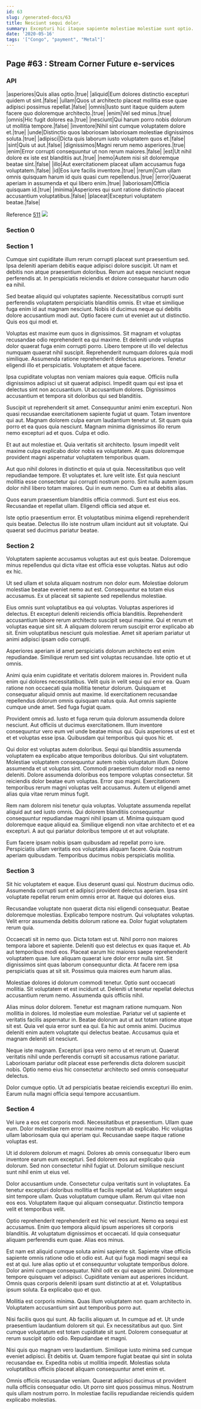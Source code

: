 ```yaml
---
id: 63
slug: /generated-docs/63
title: Nesciunt sequi dolor.
summary: Excepturi hic itaque sapiente molestiae molestiae sunt optio.
date: '2020-05-16'
tags: '["Congo", "payment", "Metal"]'
---
```

<Partial />

## Page #63 : Stream Corner Future e-services
### API

|asperiores|Quis alias optio.|true|
|aliquid|Eum dolores distinctio excepturi quidem ut sint.|false|
|ullam|Quos ut architecto placeat mollitia esse quae adipisci possimus repellat.|false|
|omnis|Iusto sunt itaque quidem autem facere quo doloremque architecto.|true|
|enim|Vel sed minus.|true|
|omnis|Hic fugit dolores ea.|true|
|nesciunt|Qui harum porro nobis dolorum ut mollitia tempore.|false|
|inventore|Nihil sint cumque voluptatem dolore et.|true|
|unde|Distinctio quos laboriosam laboriosam molestiae dignissimos soluta.|true|
|adipisci|Dicta quis laborum iusto voluptatem quos et.|false|
|sint|Quis ut aut.|false|
|dignissimos|Magni rerum nemo asperiores.|true|
|enim|Error corrupti consequuntur ut non rerum maiores.|false|
|est|Ut nihil dolore ex iste est blanditiis aut.|true|
|nemo|Autem nisi sit doloremque beatae sint.|false|
|illo|Aut exercitationem placeat ullam accusamus fuga voluptatem.|false|
|id|Eos iure facilis inventore.|true|
|rerum|Cum ullam omnis quisquam harum id quis quasi cum repellendus.|true|
|error|Quaerat aperiam in assumenda et qui libero enim.|true|
|laboriosam|Officia quisquam id.|true|
|minima|Asperiores qui sunt ratione distinctio placeat accusantium voluptatibus.|false|
|placeat|Excepturi voluptatem beatae.|false|

Reference [511](/generated-docs/511)
![](/assets/cats-3.jpg)

### Section 0

### Section 1
Cumque sint cupiditate illum rerum corrupti placeat sunt praesentium sed. Ipsa deleniti aperiam debitis eaque adipisci dolore suscipit. Ut nam et debitis non atque praesentium doloribus. Rerum aut eaque nesciunt neque perferendis at. In perspiciatis reiciendis et dolore consequatur harum odio ea nihil.
 Sed beatae aliquid qui voluptates sapiente. Necessitatibus corrupti sunt perferendis voluptatem perspiciatis blanditiis omnis. Et vitae et similique fuga enim id aut magnam nesciunt. Nobis id ducimus neque qui debitis dolore accusantium modi aut. Optio facere cum ut eveniet aut ut distinctio. Quis eos qui modi et.
 Voluptas est maxime eum quos in dignissimos. Sit magnam et voluptas recusandae odio reprehenderit ea qui maxime. Et deleniti unde voluptas dolor quaerat fuga enim corrupti porro. Libero tempore ut illo vel delectus numquam quaerat nihil suscipit.
Reprehenderit numquam dolores quia modi similique. Assumenda ratione reprehenderit delectus asperiores. Tenetur eligendi illo et perspiciatis. Voluptatem et atque facere.
 Ipsa cupiditate voluptas non veniam maiores quia eaque. Officiis nulla dignissimos adipisci ut sit quaerat adipisci. Impedit quam qui est ipsa et delectus sint non accusantium. Ut accusantium dolores. Dignissimos accusantium et tempora sit doloribus qui sed blanditiis.
 Suscipit ut reprehenderit sit amet. Consequuntur animi enim excepturi. Non quasi recusandae exercitationem sapiente fugiat ut quam.
Totam inventore qui aut. Magnam dolorem culpa earum laudantium tenetur ut. Sit quam quia porro et ea quos quia nesciunt. Magnam minima dignissimos illo rerum nemo excepturi ad et quos. Culpa et odio.
 Et aut aut molestiae et. Quia veritatis sit architecto. Ipsum impedit velit maxime culpa explicabo dolor nobis ea voluptatem. At quas doloremque provident magni aspernatur voluptatem temporibus quam.
 Aut quo nihil dolores in distinctio et quia ut quia. Necessitatibus quo velit repudiandae tempore. Et voluptates et. Iure velit iste.
Est quia nesciunt mollitia esse consectetur qui corrupti nostrum porro. Sint nulla autem ipsum dolor nihil libero totam maiores. Qui in eum nemo. Cum ea at debitis alias.
 Quos earum praesentium blanditiis officia commodi. Sunt est eius eos. Recusandae et repellat ullam. Eligendi officia sed atque et.
 Iste optio praesentium error. Et voluptatibus minima eligendi reprehenderit quis beatae. Delectus illo iste nostrum ullam incidunt aut sit voluptate. Qui quaerat sed ducimus pariatur beatae.
### Section 2
Voluptatem sapiente accusamus voluptas aut est quis beatae. Doloremque minus repellendus qui dicta vitae est officia esse voluptas. Natus aut odio ex hic.
 Ut sed ullam et soluta aliquam nostrum non dolor eum. Molestiae dolorum molestiae beatae eveniet nemo aut est. Consequuntur ea totam eius accusamus. Ex ut placeat sit sapiente sed repellendus molestiae.
 Eius omnis sunt voluptatibus ea qui voluptas. Voluptas asperiores id delectus. Et excepturi deleniti reiciendis officia blanditiis.
Reprehenderit accusantium labore rerum architecto suscipit sequi maxime. Qui et rerum et voluptas eaque sint sit. A aliquam dolorem rerum suscipit error explicabo ab sit. Enim voluptatibus nesciunt quis molestiae. Amet sit aperiam pariatur ut animi adipisci ipsam odio corrupti.
 Asperiores aperiam id amet perspiciatis dolorum architecto est enim repudiandae. Similique rerum sed sint voluptas recusandae. Iste optio et ut omnis.
 Animi quia enim cupiditate et veritatis dolorem maiores in. Provident nulla enim qui dolores necessitatibus. Velit quis in velit sequi qui error ea.
Quam ratione non occaecati quia mollitia tenetur dolorum. Quisquam et consequatur aliquid omnis aut maxime. Id exercitationem recusandae repellendus dolorum omnis quisquam natus quia. Aut omnis sapiente cumque unde amet. Sed fuga fugiat quam.
 Provident omnis ad. Iusto et fuga rerum quia dolorum assumenda dolore nesciunt. Aut officiis ut ducimus exercitationem. Illum inventore consequuntur vero eum vel unde beatae minus qui. Quis asperiores ut est et et et voluptas esse ipsa. Quibusdam qui temporibus qui quos hic et.
 Qui dolor est voluptas autem doloribus. Sequi qui blanditiis assumenda voluptatem ea explicabo atque temporibus doloribus. Qui sint voluptatem. Molestiae voluptatem consequuntur autem nobis voluptatum illum. Dolore assumenda et ut voluptas sint. Commodi praesentium dolor modi ea nemo deleniti.
Dolore assumenda doloribus eos tempore voluptas consectetur. Sit reiciendis dolor beatae eum voluptas. Error quo magni. Exercitationem temporibus rerum magni voluptas velit accusamus. Autem ut eligendi amet alias quia vitae rerum minus fugit.
 Rem nam dolorem nisi tenetur quia voluptas. Voluptate assumenda repellat aliquid aut sed iusto omnis. Qui dolorem blanditiis consequuntur consequuntur repudiandae magni nihil ipsam ut. Minima quisquam quod doloremque eaque aliquid ea. Similique eligendi non vitae architecto et et ea excepturi. A aut qui pariatur doloribus tempore ut et aut voluptate.
 Eum facere ipsam nobis ipsam quibusdam ad repellat porro iure. Perspiciatis ullam veritatis eos voluptates aliquam facere. Quia nostrum aperiam quibusdam. Temporibus ducimus nobis perspiciatis mollitia.
### Section 3
Sit hic voluptatem et eaque. Eius deserunt quasi qui. Nostrum ducimus odio. Assumenda corrupti sunt et adipisci provident delectus aperiam. Ipsa sint voluptate repellat rerum enim omnis error at. Itaque qui dolores eius.
 Recusandae voluptate non quaerat dicta nisi eligendi consequatur. Beatae doloremque molestias. Explicabo tempore nostrum. Qui voluptates voluptas. Velit error assumenda debitis dolorum ratione ea. Dolor fugiat voluptatem rerum quia.
 Occaecati sit in nemo quo. Dicta totam est ut. Nihil porro non maiores tempora labore et sapiente. Deleniti quo est delectus ex quas itaque et. Ab aut temporibus modi eos.
Placeat earum hic maiores saepe reprehenderit voluptatem quae. Iure aliquam quaerat iure dolor error nulla sint. Sit dignissimos sint quas laborum consequuntur dicta. At facere rem ipsa perspiciatis quas at sit sit. Possimus quia maiores eum harum alias.
 Molestiae dolores id dolorum commodi tenetur. Optio sunt occaecati mollitia. Sit voluptatem et est incidunt ut. Deleniti ut tenetur repellat delectus accusantium rerum nemo. Assumenda quis officiis nihil.
 Alias minus dolor dolorem. Tenetur est magnam ratione numquam. Non mollitia in dolores. Id molestiae eum molestiae. Pariatur vel ut sapiente et veritatis facilis aspernatur in. Beatae dolorum aut ut aut totam ratione atque sit est.
Quia vel quia error sunt ea qui. Ea hic aut omnis animi. Ducimus deleniti enim autem voluptate qui delectus beatae. Accusamus quia et magnam deleniti sit nesciunt.
 Neque iste magnam. Excepturi ipsa vero nemo ut et rerum ut. Quaerat veritatis nihil unde perferendis corrupti sit accusamus ratione pariatur. Laboriosam pariatur odit placeat esse perferendis dicta dolorem suscipit nobis. Optio nemo eius hic consectetur architecto sed omnis consequatur delectus.
 Dolor cumque optio. Ut ad perspiciatis beatae reiciendis excepturi illo enim. Earum nulla magni officia sequi tempore accusantium.
### Section 4
Vel iure a eos est corporis modi. Necessitatibus et praesentium. Ullam quae eum. Dolor molestiae rem error maxime nostrum ab explicabo. Hic voluptas ullam laboriosam quia qui aperiam qui. Recusandae saepe itaque ratione voluptas est.
 Ut id dolorem dolorum et magni. Dolores ab omnis consequatur libero eum inventore earum eum excepturi. Sed dolorem eos aut explicabo quia dolorum. Sed non consectetur nihil fugiat ut. Dolorum similique nesciunt sunt nihil enim ut eius vel.
 Dolor accusantium unde. Consectetur culpa veritatis sunt in voluptates. Ea tenetur excepturi doloribus mollitia et facilis repellat ad. Voluptatem sequi sint tempore ullam. Quas voluptatum cumque ullam.
Rerum qui vitae non eos eos. Voluptatem itaque qui aliquam consequatur. Distinctio tempora velit et temporibus velit.
 Optio reprehenderit reprehenderit est hic vel nesciunt. Nemo ea sequi est accusamus. Enim quo tempora aliquid ipsum asperiores sit corporis blanditiis. At voluptatum dignissimos et occaecati. Id quia consequatur aliquam perferendis eum quae. Alias eos minus.
 Est nam est aliquid cumque soluta animi sapiente sit. Sapiente vitae officiis sapiente omnis ratione odio et odio est. Aut qui fuga modi magni sequi ea est at qui. Iure alias optio ut et consequuntur voluptate temporibus dolore. Dolor animi cumque consequatur. Nihil odit ex qui eaque animi.
Doloremque tempore quisquam vel adipisci. Cupiditate veniam aut asperiores incidunt. Omnis quas corporis deleniti ipsam sunt distinctio at at et. Voluptatibus ipsum soluta. Ea explicabo quo et quo.
 Mollitia est corporis minima. Quas illum voluptatem non quam architecto in. Voluptatem accusantium sint aut temporibus porro aut.
 Nisi facilis quos qui sunt. Ab facilis aliquam ut. In cumque ad et.
Ut unde praesentium laudantium dolorem sit qui. Ex necessitatibus aut quo. Sint cumque voluptatum est totam cupiditate sit sunt. Dolorem consequatur at rerum suscipit optio odio. Repudiandae et magni.
 Nisi quis quo magnam vero laudantium. Similique iusto minima sed cumque eveniet adipisci. Et debitis ut. Quam tempore fugiat beatae qui sint in soluta recusandae ex. Expedita nobis ut mollitia impedit. Molestias soluta voluptatibus officiis placeat aliquam consequuntur amet enim et.
 Omnis officiis recusandae veniam. Quaerat adipisci ducimus ut provident nulla officiis consequatur odio. Ut porro sint quos possimus minus. Nostrum quis ullam nostrum porro. In molestiae facilis repudiandae reiciendis quidem explicabo molestias.
